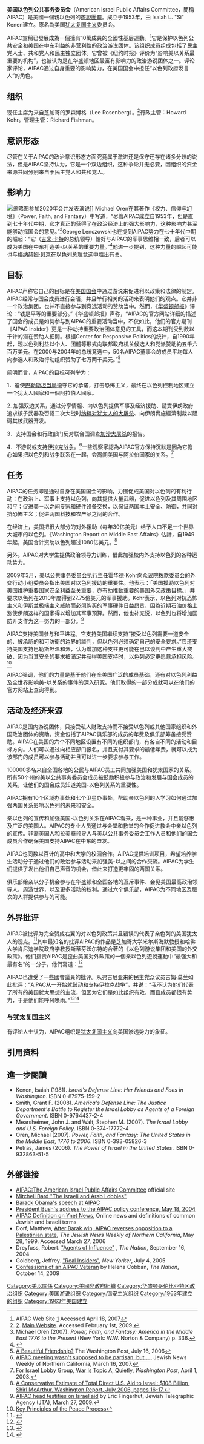 {{多個問題|{{expand english|time=2011-11-21T12:46:25+00:00}}
{{citation style|time=2011-11-21T12:46:25+00:00}}
{{copyedit|time=2011-11-21T12:46:25+00:00}}}}

'''美国以色列公共事务委员会'''（American Israel Public Affairs Committee，簡稱AIPAC）是美國一個親以色列的[[遊說團體|遊說團體]]。成立于1953年，由 Isaiah L. "Si" Kenen建立。原名為美国[[犹太复国主义|犹太复国主义]]委员会。

AIPAC宣稱已發展成為一個擁有10萬成員的全國性基层運動。<ref>AIPAC Web Site [http://www.aipac.org/about_AIPAC/Learn_About_AIPAC/default.asp] Accessed April 18, 2007</ref>它是保护以色列公共安全和美国在中东利益的非营利性的政治游说团体。该组织成员组成包括了民主党人士、共和党人和民主独立团体。它曾被《纽约时报》评价为“影响美以关系最重要的机构”，也被认为是在华盛顿地区最富有影响力的政治游说团体之一。评论家评论，AIPAC通过自身重要的影响势力，在美国国会中担任“以色列政府发言人”的角色。

== 组织 ==
现任主席为来自芝加哥的罗森博格（Lee Rosenberg）。<ref>[http://www.aipac.org/]. [http://www.aipac.org/ Main Website]. Accessed February 1st, 2009.</ref>行政主管：Howard Kohr。管理主管：Richard Fishman。

== 意识形态==
尽管在关于AIPAC的政治意识形态方面究竟属于激进还是保守还存在诸多分歧的说法，但是AIPAC坚持认为，它是一个双边组织，这种争论并无必要，因组织的资金来源共同分别来自于民主党人和共和党人。

== 影响力==
[[File:Secretary_Pompeo_Delivers_a_Speech_at_AIPAC_(49611582676).jpg|缩略图]]参加2020年会并发表演说]]
Michael Oren在其著作《权力、信仰与幻境》（Power, Faith, and Fantasy）中写道，“尽管AIPAC成立自1953年，但是直到七十年代中期，它才真正的获得了在政治经济上的强大影响力，这种影响力甚至能够动摇国会的意见。”<ref name = MO>Michael Oren (2007). ''Power, Faith, and Fantasy: America in the Middle East 1776 to the Present'' (New York: W.W. Norton & Company) p. 336.</ref>George Lenczowski也在提到AIPAC势力在七十年代中期的崛起：“它（[[吉米·卡特|吉米·卡特]]的总统领导）恰好与AIPAC的军事思维相一致，后者可以成为美国在中东打造美-以关系的重要力量。”<ref>{{cite book | last=Lenczowski | first=George | authorlink=George Lenczowski | year=1990 | title=American Presidents and the Middle East | url=https://archive.org/details/americanpresiden01lenc | publisher=Duke University Press | isbn=0-8223-0972-6 | pages=[https://archive.org/details/americanpresiden01lenc/page/n166 157] }}</ref>他进一步提到，这种力量的崛起可能也与[[梅纳赫姆·贝京|梅纳赫姆·贝京]]在以色列总理竞选中胜出有关。

== 目标 ==
AIPAC声称它自己的目标是在[[美国国会|美国国会]]中通过游说来促进利以政策和法律的制定。AIPAC经常与国会成员进行会晤，并且举行相关的活动来表明他们的观点。它并非一个政治集团，也并不直接参与到竞选活动的赞助当中。然而，《[[华盛顿邮报|华盛顿邮报]]》评论：“钱是平等的重要部分。”《华盛顿邮报》声称，“AIPAC的官方网站详细的描述了国会的成员是如何参与到AIPAC的重要活动当中，不仅如此，他们的官方期刊《AIPAC Insider》更是一种劫持重要政治团体意见的工具，而这本期刊受到数以千计的潜在赞助人細閱。根据Center for Responsive Politics的统计，自1990年起，親以色列利益以个人、团體等形式向联邦政府机关候选人和党派赞助約五千六百万美元。在2000与2004年的总统竞选中，50名AIPAC董事会的成员平均每人向参选人和政治行动组织赞助了七万两千美元。”<ref name="Post-friendship">[http://www.washingtonpost.com/wp-dyn/content/article/2006/07/12/AR2006071201627_pf.html A Beautiful Friendship?] The Washington Post, July 16, 2006</ref>

简明而言，AIPAC的目标可列举为：

1．迫使[[巴勒斯坦民族权力机构|巴勒斯坦当局]]遵守它的承诺，打击恐怖主义，最终在以色列控制地区建立一个犹太人國家和一個阿拉伯人國家。

2. 加强双边关系，通过分享情報、向以色列提供军事及经济援助、譴責伊朗政府追求核子武器及否認二次大战时[[猶太人大屠殺|纳粹对犹太人的大屠杀]]、向伊朗實施經濟制裁以阻碍其核武器开发。

3．支持国会和行政部门反对联合国调查[[加沙大屠杀|加沙大屠杀]]的报告。

4．不游说或支持[[伊拉克战争|伊拉克战争]]。<ref name="JewishNews">[http://www.jewishsf.com/content/2-0-/module/displaystory/story_id/31882/format/html/displaystory.html AIPAC meeting wasn't supposed to be partisan, but ...], Jewish News Weekly of Northern California, March 16, 2007.</ref>一些观察家認為AIPAC官方保持沉默是因為它擔心如果把以色列和战争联系在一起，会离间美国与阿拉伯国家的关系。<ref name="Milbank">[http://www.washingtonpost.com/ac2/wp-dyn/A63578-2003Mar31?language=printer For Israel Lobby Group, War Is Topic A, Quietly], ''Washington Post'', April 1, 2003.</ref>

== 任务 ==
AIPAC的任务即是通过自身在美国国会的影响，力图促成美国对以色列的有利行动：在政治上、军事上支持以色列，向其提供大量武器，促进以色列及其周围地区和平；促进美－以之间专家和硬件设备交换，以保证两国本土安全、防御，共同对抗恐怖主义；促进两国科技和农产品之间的合作。

在经济上，美国把很大部分的对外援助（每年30亿美元）给予人口不足一个世界大城市的以色列。《Washington Report on Middle East Affairs》估計，自1949年起，美国合计资助以色列超过1080亿美元。<ref>[http://www.washington-report.org/archives/July_2006/0607016.html A Conservative Estimate of Total Direct U.S. Aid to Israel: $108 Billion, Shirl McArthur. Washington Report, July 2006, pages 16-17.]</ref>

另外。AIPAC对大学生提供政治领导力训练，借此加强校内外支持以色列的各种运动势力。

2009年3月，美以公共事务委员会执行主任霍华德·Kohr向众议院拨款委员会的外交行动小组委员会指出美国对以色列援助的重要性。他表示：「美国援助以色列对美国维护重要国家安全利益至关重要，亦有助推動重要的美国外交政策目標。」并要求以色列在2010年度得到27.75億美元的军事援助。Kohr表示，以色列对抗恐怖主义和伊斯兰极端主义威胁而必须购买的军事硬件日益昂贵，因為近期石油价格上涨使伊朗这样的国家得以增加其军事预算。然而，他也补充说，以色列也将增加国防开支作为这一努力的一部分。<ref>[http://jta.org/news/article/2009/03/27/1004048/aipac-head-testifies-on-israel-aid AIPAC head testifies on Israel aid] by Eric Fingerhut, Jewish Telegraphic Agency (JTA), March 27, 2009.</ref>

AIPAC支持美国参与和平进程。它支持美国繼续支持“接受以色列需要一道安全的、被承認的和可防衛的边界的談判，但以色列必须确定自己的安全要求。”它还支持美国支持巴勒斯坦温和派，认为增加这种支柱更可能在巴以谈判中产生重大突破，因为当其安全的要求被滿足并获得美国支持时，以色列必定更愿意承担风险。<ref>[http://www.aipac.org/Publications/AIPACAnalysesMemos/KeyPrinciplesOfThePeaceProcess.pdf Key Principles of the Peace Process]</ref>

AIPAC强调，他们的力量是基于他们在全美国广泛的成员基础，还有对以色列利益及全世界影响美-以关系的事件的深入研究。他们取得的一部分成就可以在他们的官方网站上查询得到。

== 活动及经济来源 ==
{{Unreferencedsect|time=2011-11-21}}
AIPAC是国内游说团体，只接受私人财政支持而不接受以色列或其他国家组织和外国政治团体的资助。资金包括了AIPAC俱乐部的成员的年费及俱乐部筹备接受赞助。AIPAC在美国的六个不同地区设置有不同的组织部门，有各自不同的活动和目标方向。人们可以通过向相应部门报名，并且支付其要求的最低年费，就可以成为该部门的成员可以参与活动并且可以进一步要求参与工作。

100000多名来自全国各地的公民与AIPAC员工共同加强美国和犹太国家的关系。所有50个州的美以公共事务委员会成员被鼓励积极参与政治和发展与国会成员的关系，让他们的国会成员知道美国-以色列关系的重要性。

AIPAC拥有10个区域办事处和七个卫星办事处，帮助亲以色列的人学习如何通过加强两国关系影响以色列的未来和安全。

亲以色列的宣传和加强美国-以色列关系在AIPAC看来，是一种事业，并且能够惠及广泛的美国人。AIPAC的专业人员通过与会堂和教堂的合作促进教会中亲以色列的宣传。非裔美国人和拉美裔领导人与美以公共事务委员会工作人员和他们的国会成员合作确保美国支持AIPAC在中东的盟友。

AIPAC也同数以百计的高中和大学的校园合作。AIPAC提供培训项目，希望培养学生活动分子通过他们的政治参与活动来加强美-以之间的合作交流。AIPAC为学生们提供了发出他们自己声音的机会，借此来打造更牢固的两国关系。

俱乐部给亲以分子机会参与在华盛顿和全国各地的互斥事件、会见美国最高政治领导人，周游世界，以及更多活动的权利。通过六个俱乐部，AIPAC为不同地区及层次的人群提供参与的可能。

== 外界批评 ==
AIPAC被批评为完全赞成右翼的对以色列政策并且错误的代表了亲色列的美国犹太人的观点。<ref>{{cite news |publisher=The Nation |title=American Jews Rethink Israel |date= October 14, 2009 |url=http://www.thenation.com/article/american-jews-rethink-israel}}</ref>其中最知名的批评AIPAC的作品是芝加哥大学米尔斯海默教授和哈佛大学肯尼迪学院政府学教授斯蒂芬沃尔特的合著的《以色列游说集团和美国的外交政策》。他们指责AIPAC是歪曲美国对外政策的一個亲以色列遊說運動中“最强大和最有名”的一分子。他們寫道：<ref name=Mear>{{cite journal | first = Mearshimer | last = John | author =  | authorlink =  | coauthors = Walt, Stephen | title = The Israel Lobby and U.S. Foreign Policy | version =  | publisher = Harvard University | date = March 2006 | url = http://ksgnotes1.harvard.edu/Research/wpaper.nsf/rwp/RWP06-011/$File/rwp_06_011_walt.pdf | accessdate =  | format = PDF | deadurl = yes | archiveurl = https://web.archive.org/web/20080308211346/http://ksgnotes1.harvard.edu/Research/wpaper.nsf/rwp/RWP06-011/%24File/rwp_06_011_walt.pdf | archivedate = 2008-03-08 }}</ref>

{{Cquote|AIPAC的成功是由于其奖励立法者和国会候选人，支持其议程，并惩罚那些反对的人。它会确保其朋友得到强有力的财政支持并且通过一系列的政策让对手胆寒，比如捐款给那些反对者的政治对手。}}

AIPAC也遭受了一些國會議員的批评。从弗吉尼亚来的民主党众议员吉姆·莫兰如此批评：“AIPAC从一开始就鼓动和支持伊拉克战争”，并说：“我不认为他们代表了所有的美国犹太思想的主流，但因为它们是如此组织有效，而且成员都很有势力，于是他们能呼风唤雨。”<ref name="politico moran">{{cite news|last=Hearn|first=Josephine|title=Dems slam Moran's tying AIPAC to Iraq war|url=http://www.politico.com/news/stories/0907/5925.html|accessdate=May 31, 2010|newspaper=Politico|date=September 19, 2007}}</ref><ref name="washpost moran">{{cite news|last=Gardner|first=Amy|title= Moran Upsets Jewish Groups Again|url=http://www.washingtonpost.com/wp-dyn/content/article/2007/09/14/AR2007091402171.html|accessdate=May 31, 2010|newspaper=The Washington Post|date=September 15, 2007}}</ref>

=== 与犹太复国主义 ===
有评论人士认为，AIPAC组织是[[犹太复国主义|犹太复国主义]]向美国渗透势力的象征。

== 引用资料 ==
{{Reflist}}

== 進一步閱讀 ==
* Kenen, Isaiah (1981). ''Israel's Defense Line: Her Friends and Foes in Washington''. ISBN 0-87975-159-2
* Smith, Grant F. (2008). ''America's Defense Line: The Justice Department's Battle to Register the Israel Lobby as Agents of a Foreign Government''. ISBN 0-9764437-2-4
* Mearsheimer, John J. and Walt, Stephen M. (2007). ''The Israel Lobby and U.S. Foreign Policy''. ISBN 0-374-17772-4
* Oren, Michael (2007). ''Power, Faith, and Fantasy: The United States in the Middle East, 1776 to 2006''. ISBN 0-393-05826-3
* Petras, James (2006). ''The Power of Israel in the United States''. ISBN 0-932863-51-5

== 外部链接 ==
* [http://www.aipac.org/ AIPAC:The American Israel Public Affairs Committee] official site
* [http://www.jewishvirtuallibrary.org/jsource/US-Israel/lobby.html Mitchell Bard "The Israeli and Arab Lobbies"]
* [http://www.youtube.com/watch?v=0cOJNC2EuJw Barack Obama's speech at AIPAC]
* [http://www.jewishvirtuallibrary.org/jsource/US-Israel/bushaipac2004.html President Bush's address to the AIPAC policy conference, May 18, 2004]
* [http://www.ynetnews.com/articles/0,7340,L-3064502,00.html AIPAC Definition on Ynet News], Online news and definitions of common Jewish and Israeli terms
* Dorf, Matthew, [http://www.jewishsf.com/content/2-0-/module/displaystory/story_id/11317/edition_id/217/format/html/displaystory.html After Barak win, AIPAC reverses opposition to a Palestinian state], ''The Jewish News Weekly of Northern California'', May 28, 1999. Accessed March 27, 2006
* Dreyfuss, Robert. [http://www.thenation.com/doc.mhtml?i=20041004&s=dreyfuss "Agents of Influence"] {{Wayback|url=http://www.thenation.com/doc.mhtml?i=20041004&s=dreyfuss |date=20050423065744 }}, ''The Nation'', September 16, 2004
* Goldberg, Jeffrey. [https://archive.is/20121208192755/www.newyorker.com/printables/fact/050704fa_fact "Real Insiders"], ''New Yorker'', July 4, 2005
* [http://www.thenation.com/print/article/confessions-aipac-veteran Confessions of an AIPAC Veteran] by Helena Cobban, ''The Nation'', October 14, 2009

[[Category:美以關係|Category:美以關係]]
[[Category:美國非政府組織|Category:美國非政府組織]]
[[Category:华盛顿哥伦比亚特区政治组织|Category:华盛顿哥伦比亚特区政治组织]]
[[Category:美国游说组织|Category:美国游说组织]]
[[Category:锡安主义组织|Category:锡安主义组织]]
[[Category:1963年建立的组织|Category:1963年建立的组织]]
[[Category:1963年美国建立|Category:1963年美国建立]]